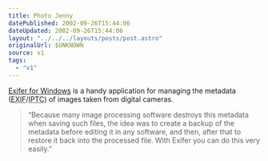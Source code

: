 ```yaml
---
title: Photo Jenny
datePublished: 2002-09-26T15:44:06
dateUpdated: 2002-09-26T15:44:06
layout: "../../../layouts/posts/post.astro"
originalUrl: $UNKNOWN
source: v1
tags:
  - "v1"
---
```


[Exifer for Windows][1] is a handy application for managing the metadata (<abbr title="Exchangeable Image File">EXIF</abbr>/<abbr title="International Press Telecommunications Council">IPTC</abbr>) of images taken from digital cameras.

> &#8220;Because many image processing software destroys this metadata when saving such files, the idea was to create a backup of the metadata before editing it in any software, and then, after that to restore it back into the processed file. With Exifer you can do this very easily.&#8221;

[1]: http://www.friedemann-schmidt.com/software/exifer/ "Friedemann Schmidt: Exifer for Windows"
